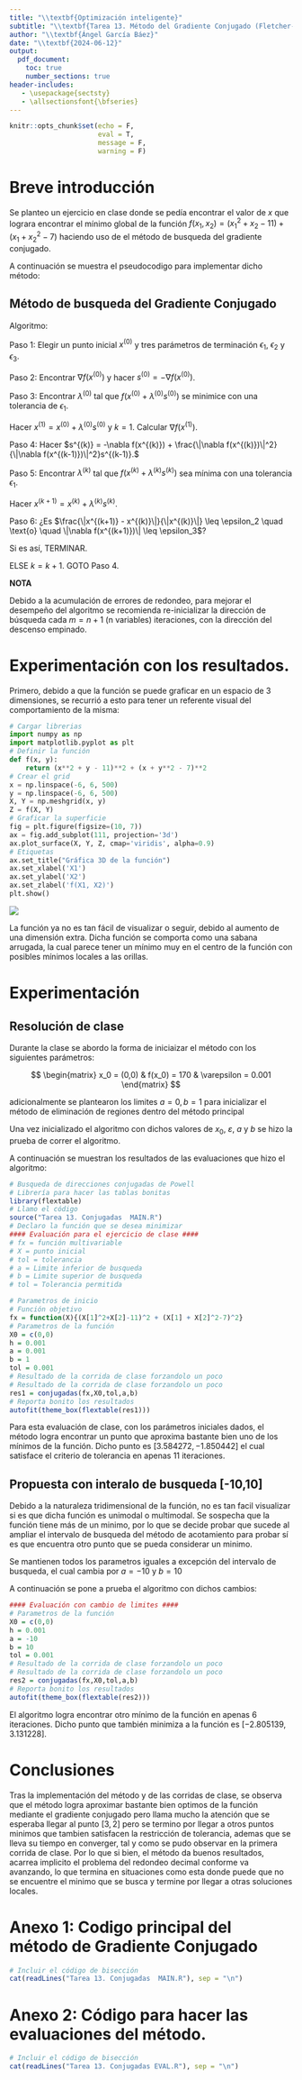 ```yaml
---
title: "\\textbf{Optimización inteligente}"
subtitle: "\\textbf{Tarea 13. Método del Gradiente Conjugado (Fletcher-Reeves)}"
author: "\\textbf{Ángel García Báez}"
date: "\\textbf{2024-06-12}"
output: 
  pdf_document:
    toc: true
    number_sections: true
header-includes:
   - \usepackage{sectsty}
   - \allsectionsfont{\bfseries}
---
```


```r
knitr::opts_chunk$set(echo = F,
                      eval = T, 
                      message = F,
                      warning = F)
```

\newpage

# Breve introducción 

Se planteo un ejercicio en clase donde se pedía encontrar el valor de $x$  que lograra encontrar el mínimo global de la función $f(x_1,x_2) = (x^2_1 + x_2-11) + (x_1 + x^2_2-7)$ haciendo uso de el método de busqueda del gradiente conjugado.

A continuación se muestra el pseudocodigo para implementar dicho método:

## Método de busqueda del Gradiente Conjugado

Algoritmo:

Paso 1: Elegir un punto inicial $x^{(0)}$ y tres parámetros de terminación $\epsilon_1$, $\epsilon_2$ y $\epsilon_3$.

Paso 2: Encontrar $\nabla f(x^{(0)})$ y hacer $s^{(0)} = -\nabla f(x^{(0)})$.

Paso 3: Encontrar $\lambda^{(0)}$ tal que $f(x^{(0)} + \lambda^{(0)}s^{(0)})$ se minimice con una tolerancia de $\epsilon_1$. 

Hacer $x^{(1)} = x^{(0)} + \lambda^{(0)}s^{(0)}$ y $k = 1$. Calcular $\nabla f(x^{(1)})$.

Paso 4: Hacer $s^{(k)} = -\nabla f(x^{(k)}) + \frac{\|\nabla f(x^{(k)})\|^2}{\|\nabla f(x^{(k-1)})\|^2}s^{(k-1)}.$

Paso 5: Encontrar $\lambda^{(k)}$ tal que $f(x^{(k)} + \lambda^{(k)}s^{(k)})$ sea mínima con una tolerancia $\epsilon_1$. 

Hacer $x^{(k+1)} = x^{(k)} + \lambda^{(k)}s^{(k)}$.

Paso 6: ¿Es $\frac{\|x^{(k+1)} - x^{(k)}\|}{\|x^{(k)}\|} \leq \epsilon_2 \quad \text{o} \quad \|\nabla f(x^{(k+1)})\| \leq \epsilon_3$?

Si es así, TERMINAR.

ELSE $k = k + 1$. GOTO Paso 4.

**NOTA**

Debido a la acumulación de errores de redondeo, para mejorar el desempeño del algoritmo se recomienda re-inicializar la dirección de búsqueda cada $m = n+1$ (n variables) iteraciones, con la dirección del descenso empinado.

\newpage

# Experimentación con los resultados.

Primero, debido a que la función se puede graficar en un espacio de 3 dimensiones, se recurrió a esto para tener un referente visual del comportamiento de la misma:

```python
# Cargar librerias
import numpy as np
import matplotlib.pyplot as plt
# Definir la función
def f(x, y):
    return (x**2 + y - 11)**2 + (x + y**2 - 7)**2
# Crear el grid
x = np.linspace(-6, 6, 500)
y = np.linspace(-6, 6, 500)
X, Y = np.meshgrid(x, y)
Z = f(X, Y)
# Graficar la superficie
fig = plt.figure(figsize=(10, 7))
ax = fig.add_subplot(111, projection='3d')
ax.plot_surface(X, Y, Z, cmap='viridis', alpha=0.9)
# Etiquetas
ax.set_title("Gráfica 3D de la función")
ax.set_xlabel('X1')
ax.set_ylabel('X2')
ax.set_zlabel('f(X1, X2)')
plt.show()
```


![](G1.png)

La función ya no es tan fácil de visualizar o seguir, debido al aumento de una dimensión extra. Dicha función se comporta como una sabana arrugada, la cual parece tener un mínimo muy en el centro de la función con posibles mínimos locales a las orillas.

\newpage

# Experimentación 

## Resolución de clase

Durante la clase se abordo la forma de iniciaizar el método con los siguientes parámetros:

$$
\begin{matrix}
x_0 = (0,0) & f(x_0) = 170  & \varepsilon = 0.001
\end{matrix}
$$

adicionalmente se plantearon los limites $a = 0, b = 1$ para inicializar el método de eliminación de regiones dentro del método principal

Una vez inicializado el algoritmo con dichos valores de $x_0$, $\varepsilon$, $a$ y $b$  se hizo la prueba de correr el algoritmo.

A continuación se muestran los resultados de las evaluaciones que hizo el algoritmo:

```r
# Busqueda de direcciones conjugadas de Powell
# Librería para hacer las tablas bonitas
library(flextable)
# Llamo el código
source("Tarea 13. Conjugadas  MAIN.R")
# Declaro la función que se desea minimizar
#### Evaluación para el ejercicio de clase ####
# fx = función multivariable
# X = punto inicial
# tol = tolerancia
# a = Limite inferior de busqueda
# b = Limite superior de busqueda
# tol = Tolerancia permitida

# Parametros de inicio
# Función objetivo
fx = function(X){(X[1]^2+X[2]-11)^2 + (X[1] + X[2]^2-7)^2}
# Parametros de la función
X0 = c(0,0)
h = 0.001
a = 0.001
b = 1
tol = 0.001
# Resultado de la corrida de clase forzandolo un poco
# Resultado de la corrida de clase forzandolo un poco
res1 = conjugadas(fx,X0,tol,a,b)
# Reporta bonito los resultados
autofit(theme_box(flextable(res1)))
```

Para esta evaluación de clase, con los parámetros iniciales dados, el método logra encontrar un punto que aproxima bastante bien uno de los mínimos de la función. Dicho punto es $[3.584272,-1.850442]$ el cual satisface el criterio de tolerancia en apenas 11 iteraciones.

\newpage

## Propuesta con interalo de busqueda [-10,10]

Debido a la naturaleza tridimensional de la función, no es tan facil visualizar si es que dicha función es unimodal o multimodal.
Se sospecha que la función tiene más de un minimo, por lo que se decide probar que sucede al ampliar el intervalo de busqueda del método de acotamiento para probar sí es que encuentra otro punto que se pueda considerar un minimo.

Se mantienen todos los parametros iguales a excepción del intervalo de busqueda, el cual cambia por $a = -10$ y $b = 10$

A continuación se pone a prueba el algoritmo con dichos cambios:

```r
#### Evaluación con cambio de limites ####
# Parametros de la función
X0 = c(0,0)
h = 0.001
a = -10
b = 10
tol = 0.001
# Resultado de la corrida de clase forzandolo un poco
# Resultado de la corrida de clase forzandolo un poco
res2 = conjugadas(fx,X0,tol,a,b)
# Reporta bonito los resultados
autofit(theme_box(flextable(res2)))
```

El algoritmo logra encontrar otro mínimo de la función en apenas 6 iteraciones. Dicho punto que también minimiza a la función es $[-2.805139,3.131228]$.

\newpage

# Conclusiones

Tras la implementación del método y de las corridas de clase, se observa que el método logra aproximar bastante bien optimos de la función mediante el gradiente conjugado pero llama mucho la atención que se esperaba llegar al punto $[3,2]$ pero se termino por llegar a otros puntos minimos que tambien satisfacen la restricción de tolerancia, ademas que se lleva su tiempo en converger, tal y como se pudo observar en la primera corrida de clase. Por lo que si bien, el método da buenos resultados, acarrea implicito el problema del redondeo decimal conforme va avanzando, lo que termina en situaciones como esta donde puede que no se encuentre el minimo que se busca y termine por llegar a otras soluciones locales.




\newpage

# Anexo 1: Codigo principal del método de Gradiente Conjugado

```r
# Incluir el código de bisección
cat(readLines("Tarea 13. Conjugadas  MAIN.R"), sep = "\n")
```

\newpage

# Anexo 2: Código para hacer las evaluaciones del método.

```r
# Incluir el código de bisección
cat(readLines("Tarea 13. Conjugadas EVAL.R"), sep = "\n")
```

